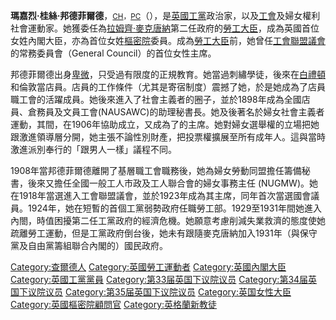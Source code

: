 {{unreferenced|time=2015-03-19T01:18:54+00:00}}
{{noteTA
|G1= PoliticiansUK
}}
{{Infobox Officeholder
| name= 
| original_name = 瑪格麗特·邦德菲爾德閣下<br />{{lang|en|The Rt. Hon. Margaret Bondfield}}<br /> [[名譽勳位|CH]] [[英國樞密院|PC]]
| image            = Margaret_Bondfield_1919.jpg
| caption          = 1919年的邦德菲爾德
| office           = {{flagicon|UK}} [[就業及退休保障大臣|英國勞工大臣]]
| primeminister    = [[拉姆齊·麥克唐納|拉姆齊·麥克唐納]]
| term_start       = 1929年6月8日
| term_end         = 1931年8月24日
|constituency_MP1 = {{Flagicon|UK}} {{le|沃爾森德 (英國國會選區)|Wallsend_(UK_Parliament_constituency)|沃爾森德選區}}
| parliament1=英國下議院
| term_start1      = 1926年7月21日
| term_end1        = 1931年10月27日
|constituency_MP2 = {{Flagicon|UK}} {{le|北安普頓 (英國國會選區)|Northampton (UK Parliament constituency)|北安普頓選區}}
| parliament2=英國下議院
| term_start2      = 1923年12月6日
| term_end2        = 1924年10月29日
|birth_name=Margaret Grace Bondfield
| birth_date       = 1873年3月17日
| birth_place      = 英格蘭[[森麻實郡|森麻實郡]]{{le|Chard,_Somerset|Chard,_Somerset|查德}}
| death_date       = 1953年6月16日（80歲）
| death_place      = [[舒梨郡|舒梨郡]]{{le|桑德斯特德|Sanderstead}}
| party            = [[工黨_(英國)|英國工黨]]
}}
'''瑪嘉烈·桂絲·邦德菲爾德'''，<span style="font-size:smaller;">[[名譽勳位|CH]]，[[英國樞密院|PC]]</span>（{{lang-en|'''Margaret Grace "Maggie" Bondfield'''}}），{{bd|1873年|3月17日|1953年|6月16日|'''Bondfield'''，'''Margaret'''}}是[[英國工黨|英國工黨]]政治家，以及[[工會|工會]]及婦女權利社會運動家。她獲委任為[[拉姆齊·麥克唐納|拉姆齊·麥克唐納]]第二任政府的[[就業及退休保障大臣|勞工大臣]]，成為英國首位女姓內閣大臣，亦為首位女姓[[英國樞密院|樞密院]]委員。成為[[勞工大臣|勞工大臣]]前，她曾任[[工會聯盟議會|工會聯盟議會]]的常務委員會（General Council）的首位女性主席。

邦德菲爾德出身[[草根|卑微]]，只受過有限度的正規教育。她當過刺繡學徒，後來在[[白禮頓|白禮頓]]和倫敦當店員。店員的工作條件（尤其是寄宿制度）震撼了她，於是她成為了店員職工會的活躍成員。她後來進入了社會主義者的圈子，並於1898年成為全國店員、倉務員及文員工會(NAUSAWC)的助理秘書長。她及後著名於婦女社會主義者運動，其間，在1906年協助成立{{le|婦女勞動同盟|Women's Labour League}}，又成為了{{le|成人選舉權協會|Adult Suffrage Society}}的主席。她對婦女選舉權的立場把她跟激進領導層分開，她主張不論性別財產，把投票權擴展至所有成年人。這與當時激進派別奉行的「跟男人一樣」議程不同。

1908年當邦德菲爾德離開了基層職工會職務後，她為婦女勞動同盟擔任籌備秘書，後來又擔任全國一般工人市政及工人聯合會的婦女事務主任 (NUGMW)。她在1918年當選進入工會聯盟議會，並於1923年成為其主席，同年首次當選國會議員。1924年，她在短暫的首個工黨弱勢政府任職勞工部{{le|政務次官|Parliamentary Secretary}}。1929至1931年間她進入內閤，時值困擾第二任工黨政府的經濟危機。她願意考慮削減失業救濟的態度使她疏離勞工運動，但是工黨政府倒台後，她未有跟隨麥克唐納加入1931年（與保守黨及自由黨籌組聯合內閣的）國民政府。

{{Authority control}}

{{DEFAULTSORT:Bondfield, Margaret}}
[[Category:查爾德人|Category:查爾德人]]
[[Category:英國勞工運動者|Category:英國勞工運動者]]
[[Category:英國內閣大臣|Category:英國內閣大臣]]
[[Category:英國工黨黨員|Category:英國工黨黨員]]
[[Category:第33届英国下议院议员|Category:第33届英国下议院议员]]
[[Category:第34届英国下议院议员|Category:第34届英国下议院议员]]
[[Category:第35届英国下议院议员|Category:第35届英国下议院议员]]
[[Category:英国女性大臣|Category:英国女性大臣]]
[[Category:英國樞密院顧問官|Category:英國樞密院顧問官]]
[[Category:英格蘭新教徒|Category:英格蘭新教徒]]